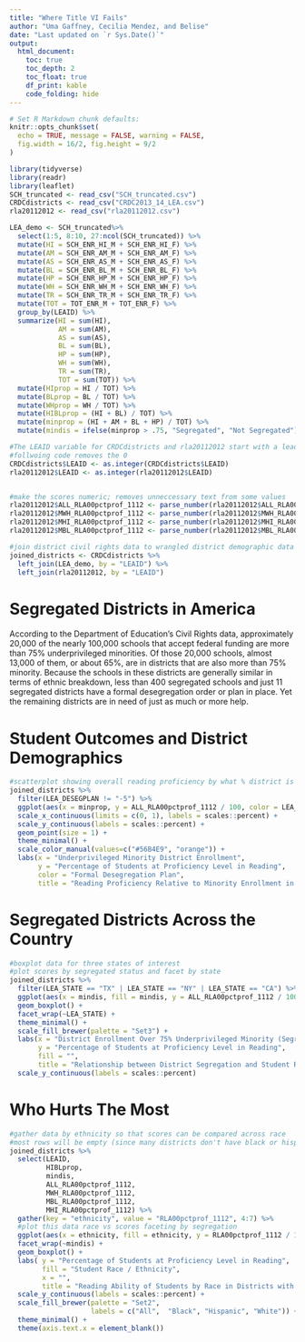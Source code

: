 ---
title: "Where Title VI Fails"
author: "Uma Gaffney, Cecilia Mendez, and Belise"
date: "Last updated on `r Sys.Date()`"
output:
  html_document:
    toc: true
    toc_depth: 2
    toc_float: true
    df_print: kable
    code_folding: hide
---
```{r, echo=FALSE, message=FALSE, warning=FALSE}
# Set R Markdown chunk defaults:
knitr::opts_chunk$set(
  echo = TRUE, message = FALSE, warning = FALSE, 
  fig.width = 16/2, fig.height = 9/2
)
```

```{r}
library(tidyverse)
library(readr)
library(leaflet)
SCH_truncated <- read_csv("SCH_truncated.csv")
CRDCdistricts <- read_csv("CRDC2013_14_LEA.csv")
rla20112012 <- read_csv("rla20112012.csv")

LEA_demo <- SCH_truncated%>% 
  select(1:5, 8:10, 27:ncol(SCH_truncated)) %>%
  mutate(HI = SCH_ENR_HI_M + SCH_ENR_HI_F) %>%
  mutate(AM = SCH_ENR_AM_M + SCH_ENR_AM_F) %>%
  mutate(AS = SCH_ENR_AS_M + SCH_ENR_AS_F) %>%
  mutate(BL = SCH_ENR_BL_M + SCH_ENR_BL_F) %>%
  mutate(HP = SCH_ENR_HP_M + SCH_ENR_HP_F) %>%
  mutate(WH = SCH_ENR_WH_M + SCH_ENR_WH_F) %>%
  mutate(TR = SCH_ENR_TR_M + SCH_ENR_TR_F) %>%
  mutate(TOT = TOT_ENR_M + TOT_ENR_F) %>%
  group_by(LEAID) %>%
  summarize(HI = sum(HI), 
            AM = sum(AM), 
            AS = sum(AS), 
            BL = sum(BL), 
            HP = sum(HP), 
            WH = sum(WH), 
            TR = sum(TR),
            TOT = sum(TOT)) %>%
  mutate(HIprop = HI / TOT) %>%
  mutate(BLprop = BL / TOT) %>%
  mutate(WHprop = WH / TOT) %>%
  mutate(HIBLprop = (HI + BL) / TOT) %>%
  mutate(minprop = (HI + AM + BL + HP) / TOT) %>%
  mutate(mindis = ifelse(minprop > .75, "Segregated", "Not Segregated"))

#The LEAID variable for CRDCdistricts and rla20112012 start with a leading 0
#follwoing code removes the 0
CRDCdistricts$LEAID <- as.integer(CRDCdistricts$LEAID)
rla20112012$LEAID <- as.integer(rla20112012$LEAID)


#make the scores numeric; removes unneccessary text from some values 
rla20112012$ALL_RLA00pctprof_1112 <- parse_number(rla20112012$ALL_RLA00pctprof_1112)
rla20112012$MWH_RLA00pctprof_1112 <- parse_number(rla20112012$MWH_RLA00pctprof_1112)
rla20112012$MHI_RLA00pctprof_1112 <- parse_number(rla20112012$MHI_RLA00pctprof_1112)
rla20112012$MBL_RLA00pctprof_1112 <- parse_number(rla20112012$MBL_RLA00pctprof_1112)

#join district civil rights data to wrangled district demographic data and district scores data
joined_districts <- CRDCdistricts %>%
  left_join(LEA_demo, by = "LEAID") %>%
  left_join(rla20112012, by = "LEAID")
```

# Segregated Districts in America

According to the Department of Education's Civil Rights data, approximately 20,000 of the nearly 100,000 schools that accept federal funding are more than 75% underprivileged minorities. Of those 20,000 schools, almost 13,000 of them, or about 65%, are in districts that are also more than 75% minority. Because the schools in these districts are generally similar in terms of ethnic breakdown, less than 400 segregated schools and just 11 segregated districts have a formal desegregation order or plan in place. Yet the remaining districts are in need of just as much or more help.

# Student Outcomes and District Demographics



```{r}

#scatterplot showing overall reading proficiency by what % district is black or hispanic
joined_districts %>%
  filter(LEA_DESEGPLAN != "-5") %>%
  ggplot(aes(x = minprop, y = ALL_RLA00pctprof_1112 / 100, color = LEA_DESEGPLAN)) + 
  scale_x_continuous(limits = c(0, 1), labels = scales::percent) +
  scale_y_continuous(labels = scales::percent) +
  geom_point(size = 1) + 
  theme_minimal() +
  scale_color_manual(values=c("#56B4E9", "orange")) +
  labs(x = "Underprivileged Minority District Enrollment",
       y = "Percentage of Students at Proficiency Level in Reading", 
       color = "Formal Desegregation Plan",
       title = "Reading Proficiency Relative to Minority Enrollment in Districts")


```

# Segregated Districts Across the Country

```{r}
#boxplot data for three states of interest
#plot scores by segregated status and facet by state
joined_districts %>%
  filter(LEA_STATE == "TX" | LEA_STATE == "NY" | LEA_STATE == "CA") %>%
  ggplot(aes(x = mindis, fill = mindis, y = ALL_RLA00pctprof_1112 / 100)) + 
  geom_boxplot() + 
  facet_wrap(~LEA_STATE) + 
  theme_minimal() + 
  scale_fill_brewer(palette = "Set3") +
  labs(x = "District Enrollment Over 75% Underprivileged Minority (Segregated)", 
       y = "Percentage of Students at Proficiency Level in Reading", 
       fill = "", 
       title = "Relationship between District Segregation and Student Reading Level in Three States") +
  scale_y_continuous(labels = scales::percent)
```


# Who Hurts The Most

```{r}
#gather data by ethnicity so that scores can be compared across race
#most rows will be empty (since many districts don't have black or hispanic students)
joined_districts %>%
  select(LEAID, 
         HIBLprop, 
         mindis, 
         ALL_RLA00pctprof_1112, 
         MWH_RLA00pctprof_1112, 
         MBL_RLA00pctprof_1112, 
         MHI_RLA00pctprof_1112) %>%
  gather(key = "ethnicity", value = "RLA00pctprof_1112", 4:7) %>%
  #plot this data race vs scores faceting by segregation
  ggplot(aes(x = ethnicity, fill = ethnicity, y = RLA00pctprof_1112 / 100)) + 
  facet_wrap(~mindis) + 
  geom_boxplot() + 
  labs( y = "Percentage of Students at Proficiency Level in Reading", 
        fill = "Student Race / Ethnicity", 
        x = "", 
        title = "Reading Ability of Students by Race in Districts with Greater or Less than 75% Minority Enrollment") + 
  scale_y_continuous(labels = scales::percent) +
  scale_fill_brewer(palette = "Set2", 
                    labels = c("All",  "Black", "Hispanic", "White")) +
  theme_minimal() +
  theme(axis.text.x = element_blank())

```

